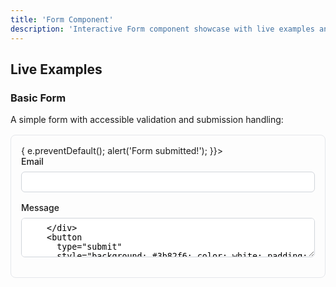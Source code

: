 ```yaml
---
title: 'Form Component'
description: 'Interactive Form component showcase with live examples and API documentation'
---
```



## Live Examples

### Basic Form

A simple form with accessible validation and submission handling:

<div style="margin: 1rem 0; padding: 1rem; border: 1px solid #e5e7eb; border-radius: 0.5rem;">
  <Form onSubmit={(e) => { e.preventDefault(); alert('Form submitted!'); }}>
    <div style="margin-bottom: 1rem;">
      <label htmlFor="email" style="display: block; margin-bottom: 0.5rem; font-weight: 500;">
        Email
      </label>
      <input
        type="email"
        id="email"
        name="email"
        required
        style="width: 100%; padding: 0.5rem; border: 1px solid #d1d5db; border-radius: 0.375rem;"
      />
    </div>
    <div style="margin-bottom: 1rem;">
      <label htmlFor="message" style="display: block; margin-bottom: 0.5rem; font-weight: 500;">
        Message
      </label>
      <textarea
        id="message"
        name="message"
        rows="3"
        style="width: 100%; padding: 0.5rem; border: 1px solid #d1d5db; border-radius: 0.375rem;"
      />
    </div>
    <button
      type="submit"
      style="background: #3b82f6; color: white; padding: 0.5rem 1rem; border: none; border-radius: 0.375rem; cursor: pointer;"
    >
      Submit
    </button>
  </Form>
</div>

```jsx
<Form onSubmit={(e) => { e.preventDefault(); console.log('Form submitted!'); }}>
  <div>
    <label htmlFor="email">Email</label>
    <input type="email" id="email" name="email" required />
  </div>
  <div>
    <label htmlFor="message">Message</label>
    <textarea id="message" name="message" rows="3" />
  </div>
  <button type="submit">Submit</button>
</Form>
```

### Form with Clear on Submit

A form that clears fields after successful submission:

<div style="margin: 1rem 0; padding: 1rem; border: 1px solid #e5e7eb; border-radius: 0.5rem;">
  <Form clearOnSubmit={true} onSubmit={(e) => { e.preventDefault(); alert('Form submitted and cleared!'); }}>
    <div style="margin-bottom: 1rem;">
      <label htmlFor="name" style="display: block; margin-bottom: 0.5rem; font-weight: 500;">
        Name
      </label>
      <input
        type="text"
        id="name"
        name="name"
        style="width: 100%; padding: 0.5rem; border: 1px solid #d1d5db; border-radius: 0.375rem;"
      />
    </div>
    <button
      type="submit"
      style="background: #10b981; color: white; padding: 0.5rem 1rem; border: none; border-radius: 0.375rem; cursor: pointer;"
    >
      Submit & Clear
    </button>
  </Form>
</div>

```jsx
<Form clearOnSubmit={true} onSubmit={handleSubmit}>
  <div>
    <label htmlFor="name">Name</label>
    <input type="text" id="name" name="name" />
  </div>
  <button type="submit">Submit & Clear</button>
</Form>
```

## API Reference

<PropsTable componentName="Form" />

## Storybook Playground

Explore all Form variations in our interactive Storybook:

<div style="border: 1px solid #e5e7eb; border-radius: 0.5rem; overflow: hidden; height: 400px; margin: 1rem 0;">
  <iframe
    src="/storybook/iframe.html?id=components-form--default&viewMode=story"
    style="width: 100%; height: 100%; border: 0;"
    title="Form Storybook"
    loading="lazy"
  />
</div>

<div style="text-align: center; margin: 1rem 0;">
  <a
    href="/storybook/?path=/story/components-form--default"
    target="_blank"
    rel="noopener noreferrer"
    style="display: inline-flex; align-items: center; padding: 0.5rem 1rem; background: #3b82f6; color: white; text-decoration: none; border-radius: 0.375rem;"
  >
    🚀 Open in Storybook
  </a>
</div>

## Usage Guidelines

### When to Use

- **Data Collection**: Use for gathering user input and data submission
- **Settings**: Use for configuration and preference forms
- **Contact**: Use for contact and feedback forms
- **Registration**: Use for user registration and onboarding flows

### Accessibility

The Form component includes:

- Proper form structure and semantic HTML
- Label association with form controls
- Error handling and validation feedback
- Keyboard navigation support
- Screen reader compatibility

### Form Validation

The Form component supports:

- HTML5 validation attributes (`required`, `pattern`, etc.)
- Custom validation via JavaScript
- Real-time validation feedback
- Accessible error messaging

## Related Components

- **Input**: For text input fields
- **TextArea**: For multi-line text input
- **Select**: For dropdown selections
- **Checkbox**: For boolean choices
- **RadioGroup**: For single selection from multiple options
